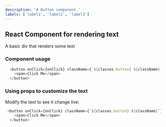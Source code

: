 ```yaml
---
description: 'A Button component.'
labels: ['label1', 'label2', 'label3']
---
```



## React Component for rendering text

A basic div that renders some text

### Component usage
```js
  <button onClick={onClick} className={`${classes.button} ${className}`}>
    <span>Click Me</span>
  </button>
```

### Using props to customize the text

Modify the text to see it change live:
```js live
 <button onClick={onClick} className={`${classes.button} ${className}`}>
    <span>Click Me</span>
  </button>
```
